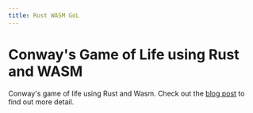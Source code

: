```yaml
---
title: Rust WASM GoL
---
```


<head>
    <script defer="defer" src="wasm-gol.js"></script>
</head>

# Conway's Game of Life using Rust and WASM

Conway's game of life using Rust and Wasm. Check out the [blog post](/trhallam/blog/wasm-rust-gol) to find out more detail.

<div className="container" width="100%" align-items="center" display="flex">
    <canvas id="game-of-life-canvas"></canvas>
</div>